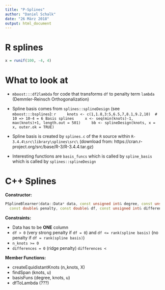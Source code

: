 ```yaml
---
title: "P-Splines"
author: "Daniel Schalk"
date: "26 März 2018"
output: html_document
---
```


# R splines

```r
x = runif(100, -4, 4)


```

# What to look at

- `mboost:::df2lambda` for code that transforms `df` to penalty term `lambda` 
  (Demmler-Reinsch Orthogonalization)
  
- Spline basis comes from `splines::splineDesign` (see `mboost:::bsplines`):
    ```r
    knots <- c(1,1.8,3:5,6.5,7,8.1,9.2,10)  # 10 => 10-4 = 6 Basis splines
    x <- seq(min(knots)-1, max(knots)+1, length.out = 501)
    bb <- splineDesign(knots, x = x, outer.ok = TRUE)
    ```
    
- Spline basis is created by `splines.c` of the `R` source within 
  `R-3.4.4\src\library\splines\src\` (download from: 
  https://cran.r-project.org/src/base/R-3/R-3.4.4.tar.gz)
  
- Interesting functions are `basis_funcs` which is called by `spline_basis` 
  which is called by `splines::splineDesign`

# C++ Splines

**Constructor:**

```c++
PSplineBlearner(data::Data* data, const unsigned int& degree, const unsigned int& n_knots,
  const double& penalty, const double& df, const unsigned int& differences)
```

**Constraints:**

- Data has to be **ONE** column
- `df > 0` (very strong penalty if `df = 0`) and `df <= rank(spline basis)` 
  (no penalty if `df = rank(spline basis)`)
- `n_knots >= 0`
- `differences = 0` (ridge penalty) `differences < `

**Member Functions:**

- createEquidistantKnots (n_knots, X)
- findSpan (knots, u)
- basisFuns (degree, knots, u)
- dfToLambda (???)